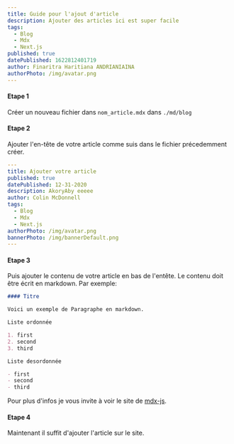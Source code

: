 ---
title: Guide pour l'ajout d'article
description: Ajouter des articles ici est super facile
tags:
  - Blog
  - Mdx
  - Next.js
published: true
datePublished: 1622812401719
author: Finaritra Haritiana ANDRIANIAINA
authorPhoto: /img/avatar.png
---

#### Etape 1

Créer un nouveau fichier dans `nom_article.mdx` dans `./md/blog`

#### Etape 2

Ajouter l'en-tête de votre article comme suis dans le fichier précedemment créer.

```yaml
---
title: Ajouter votre article
published: true
datePublished: 12-31-2020
description: AkoryAby eeeee
author: Colin McDonnell
tags:
  - Blog
  - Mdx
  - Next.js
authorPhoto: /img/avatar.png
bannerPhoto: /img/bannerDefault.png
---
```

#### Etape 3

Puis ajouter le contenu de votre article en bas de l'entête. Le contenu doit être écrit en markdown.
Par exemple:

```markdown
#### Titre

Voici un exemple de Paragraphe en markdown.

Liste ordonnée

1. first
2. second
3. third

Liste desordonnée

- first
- second
- third
```

Pour plus d'infos je vous invite à voir le site de [mdx-js][mdx].

#### Etape 4

Maintenant il suffit d'ajouter l'article sur le site.

[mdx]: https://mdxjs.com/getting-started/#table-of-components
